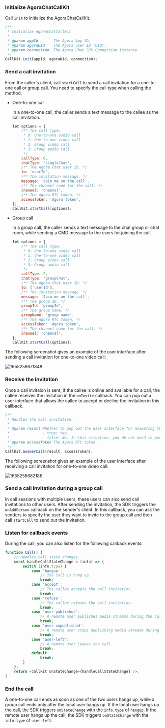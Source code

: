 <PlatformWrapper platform="web">

### Initialize AgoraChatCallKit

Call `init` to initialize the AgoraChatCallKit.

```javascript
/**
 * Initialize AgoraChatCallKit
 *
 * @param appId       The Agora App ID.
 * @param agoraUid    The Agora user ID (UID).
 * @param connection  The Agora Chat SDK Connection instance.
 */
CallKit.init(appId, agoraUid, connection);
```

### Send a call invitation

From the caller's client, call `startCall` to send a call invitation for a one-to-one call or group call. You need to specify the call type when calling the method.

- One-to-one call

  In a one-to-one call, the caller sends a text message to the callee as the call invitation.

    ```javascript
    let options = {
        /** The call type:
         * 0: One-to-one audio call
         * 1: One-to-one video call
         * 2: Group video call
         * 3: Group audio call
         */
        callType: 0, 
        chatType: 'singleChat',
        /** The Agora Chat user ID. */
        to: 'userId',
        /** The invitation message. */
        message: 'Join me on the call', 
        /** The channel name for the call. */
        channel: 'channel',
        /** The Agora RTC token. */
        accessToken: 'Agora token',
    };
    CallKit.startCall(options);
    ```

- Group call

  In a group call, the caller sends a text message to the chat group or chat room, while sending a CMD message to the users for joining the call.

    ```javascript
    let options = {
        /** The call type:
         * 0: One-to-one audio call
         * 1: One-to-one video call
         * 2: Group video call
         * 3: Group audio call
         */
        callType: 2,
        chatType: 'groupChat', 
        /** The Agora Chat user ID. */
        to: ['userId'], 
        /** The invitation message. */
        message: 'Join me on the call',
        /** The group ID. */
        groupId: 'groupId',
        /** The group name. */
        groupName: 'group name',
        /** The Agora RTC token. */
        accessToken: 'Agora token',
        /** The channel name for the call. */
        channel: 'channel',
    };
    CallKit.startCall(options);
    ```

The following screenshot gives an example of the user interface after sending a call invitation for one-to-one video call:

![1655259671848](https://web-cdn.agora.io/docs-files/1655259671848)

### Receive the invitation

Once a call invitaion is sent, if the callee is online and available for a call, the callee receives the invitation in the `onInvite` callback. You can pop out a user interface that allows the callee to accept or decline the invitation in this callback.

```javascript
/**
 * Handles the call invitation.
 * 
 * @param result Whether to pop out the user interface for answering the call.
 *               - true: Yes.
 *               - false: No. In this situation, you do not need to pass the RTC token.
 * @param accessToken The Agora RTC token.
 */
CallKit.answerCall(result, accessToken);
```

The following screenshot gives an example of the user interface after receiving a call invitation for one-to-one video call:

![1655259682186](https://web-cdn.agora.io/docs-files/1655259682186)


### Send a call invitation during a group call

In call sessions with multiple users, these users can also send call invitations to other users. After sending the invitation, the SDK triggers the `onAddPerson` callback on the sender's client. In this callback, you can ask the senders to specify the user they want to invite to the group call and then call `startCall` to send out the invitation.


### Listen for callback events

During the call, you can also listen for the following callback events:

```javascript
function Call() {
	// Handles call state changes.
	const handleCallStateChange = (info) => {
		switch (info.type) {
			case 'hangup':
				// The call is hung up.
				break;
			case 'accept':
				// The callee accepts the call invitation.
				break;
			case 'refuse':
				// The callee refuses the call invitation.
				break;
			case 'user-published':
				// A remote user publishes media streams during the call.
				break;
			case 'user-unpublished':
				// A remote user stops publishing media streams during the call.
				break;
			case 'user-left':
				// A remote user leaves the call.
				break;
			default:
				break;
		}
	};
	return <Callkit onStateChange={handleCallStateChange} />;
}
```

### End the call

A one-to-one call ends as soon as one of the two users hangs up, while a group call ends only after the local user hangs up. If the local user hangs up the call, the SDK triggers `onStateChange` with the `info.type` of `hangup`. If the remote user hangs up the call, the SDK triggers `onStateChange` with the `info.type` of `user-left`.

</PlatformWrapper>